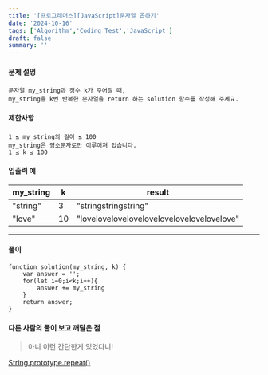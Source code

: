 ```yaml
---
title: '[프로그래머스][JavaScript]문자열 곱하기'
date: '2024-10-16'
tags: ['Algorithm','Coding Test','JavaScript']
draft: false
summary: ''
---
```

#### 문제 설명
    문자열 my_string과 정수 k가 주어질 때, 
    my_string을 k번 반복한 문자열을 return 하는 solution 함수를 작성해 주세요.
#### 제한사항
    1 ≤ my_string의 길이 ≤ 100
    my_string은 영소문자로만 이루어져 있습니다.
    1 ≤ k ≤ 100
#### 입출력 예
| my_string	 | k	  | result  |
|------------|-----|---------|
| "string"   | 3   |"stringstringstring"|
| "love"     | 10  | "lovelovelovelovelovelovelovelovelovelove" |

---
#### 풀이
````
function solution(my_string, k) {
    var answer = '';
    for(let i=0;i<k;i++){
        answer += my_string
    }
    return answer;
}
````
#### 다른 사람의 풀이 보고 깨달은 점
> 아니 이런 간단한게 있었다니!

[String.prototype.repeat()](https://developer.mozilla.org/en-US/docs/Web/JavaScript/Reference/Global_Objects/String/repeat)